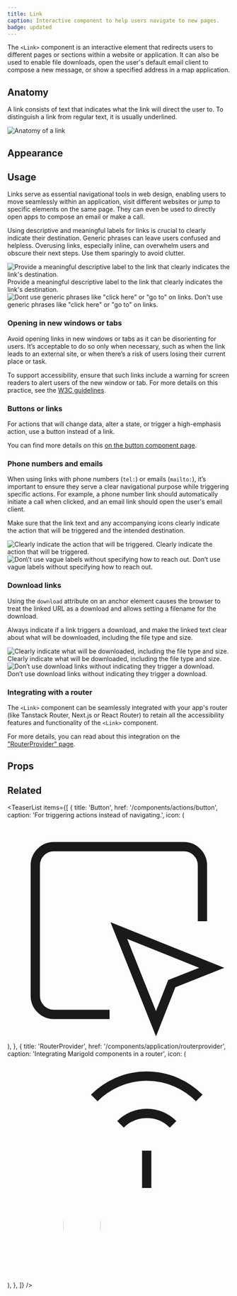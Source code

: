 ```yaml
---
title: Link
caption: Interactive component to help users navigate to new pages.
badge: updated
---
```


The `<Link>` component is an interactive element that redirects users to different pages or sections within a website or application. It can also be used to enable file downloads, open the user's default email client to compose a new message, or show a specified address in a map application.

## Anatomy

A link consists of text that indicates what the link will direct the user to. To distinguish a link from regular text, it is usually underlined.

<Image
  src="/link/link-anatomy.jpg"
  alt="Anatomy of a link"
  width={800}
  height={550}
  className="mx-auto block"
/>

## Appearance

<AppearanceDemo component={title} />

<AppearanceTable component={title} />

## Usage

Links serve as essential navigational tools in web design, enabling users to move seamlessly within an application, visit different websites or jump to specific elements on the same page. They can even be used to directly open apps to compose an email or make a call.

Using descriptive and meaningful labels for links is crucial to clearly indicate their destination. Generic phrases can leave users confused and helpless. Overusing links, especially inline, can overwhelm users and obscure their next steps. Use them sparingly to avoid clutter.

<GuidelineTiles>
  <Do>
    <Do.Figure>
      <Image
        width={700}
        height={700}
        unoptimized
        src="/link/link-label-do.jpg"
        alt="Provide a meaningful descriptive label to the link that clearly indicates the link's destination."
      />
    </Do.Figure>
    <Do.Description>
      Provide a meaningful descriptive label to the link that clearly indicates
      the link's destination.
    </Do.Description>
  </Do>
  <Dont>
    <Dont.Figure>
      <Image
        width={700}
        height={700}
        unoptimized
        src="/link/link-label-dont.jpg"
        alt='Dont use generic phrases like "click here" or "go to" on links.'
      />
    </Dont.Figure>
    <Dont.Description>
      Don't use generic phrases like "click here" or "go to" on links.
    </Dont.Description>
  </Dont>
</GuidelineTiles>

### Opening in new windows or tabs

Avoid opening links in new windows or tabs as it can be disorienting for users. It’s acceptable to do so only when necessary, such as when the link leads to an external site, or when there’s a risk of users losing their current place or task.

To support accessibility, ensure that such links include a warning for screen readers to alert users of the new window or tab. For more details on this practice, see the [W3C guidelines](https://www.w3.org/TR/WCAG20-TECHS/G200.html).

### Buttons or links

For actions that will change data, alter a state, or trigger a high-emphasis action, use a button instead of a link.

You can find more details on this [on the button component page](/components/actions/button#button-or-link).

### Phone numbers and emails

When using links with phone numbers (`tel:`) or emails (`mailto:`), it’s important to ensure they serve a clear navigational purpose while triggering specific actions. For example, a phone number link should automatically initiate a call when clicked, and an email link should open the user's email client.

Make sure that the link text and any accompanying icons clearly indicate the action that will be triggered and the intended destination.

<GuidelineTiles>
  <Do>
    <Do.Figure>
      <Image
        width={700}
        height={700}
        unoptimized
        src="/link/link-contact-do.jpg"
        alt="Clearly indicate the action that will be triggered."
      />
    </Do.Figure>
    <Do.Description>
      Clearly indicate the action that will be triggered.
    </Do.Description>
  </Do>
  <Dont>
    <Dont.Figure>
      <Image
        width={700}
        height={700}
        unoptimized
        src="/link/link-contact-dont.jpg"
        alt="Don\’t use vague labels without specifying how to reach out."
      />
    </Dont.Figure>
    <Dont.Description>
      Don’t use vague labels without specifying how to reach out.
    </Dont.Description>
  </Dont>
</GuidelineTiles>

### Download links

Using the `download` attribute on an anchor element causes the browser to treat the linked URL as a download and allows setting a filename for the download.

Always indicate if a link triggers a download, and make the linked text clear about what will be downloaded, including the file type and size.

<ComponentDemo file="./link-download.demo.tsx" />

<GuidelineTiles>
  <Do>
    <Do.Figure>
      <Image
        width={700}
        height={700}
        unoptimized
        src="/link/link-download-do.jpg"
        alt="Clearly indicate what will be downloaded, including the file type and size."
      />
    </Do.Figure>
    <Do.Description>
      Clearly indicate what will be downloaded, including the file type and
      size.
    </Do.Description>
  </Do>
  <Dont>
    <Dont.Figure>
      <Image
        width={700}
        height={700}
        unoptimized
        src="/link/link-download-dont.jpg"
        alt="Don’t use download links without indicating they trigger a download."
      />
    </Dont.Figure>
    <Dont.Description>
      Don’t use download links without indicating they trigger a download.
    </Dont.Description>
  </Dont>
</GuidelineTiles>

### Integrating with a router

The `<Link>` component can be seamlessly integrated with your app's router (like Tanstack Router, Next.js or React Router) to retain all the accessibility features and functionality of the `<Link>` component.

For more details, you can read about this integration on the ["RouterProvider" page](/components/application/routerprovider).

## Props

<StorybookHintMessage component={title} />

<PropsTable component={title} />

## Related

<TeaserList
  items={[
    {
      title: 'Button',
      href: '/components/actions/button',
      caption: 'For triggering actions instead of navigating.',
      icon: (
        <svg
          xmlns="http://www.w3.org/2000/svg"
          width={24}
          height={24}
          viewBox="0 0 24 24"
          fill="none"
          stroke="currentColor"
          strokeWidth={2}
          strokeLinecap="round"
          strokeLinejoin="round"
          className="size-6"
        >
          <path d="M21 11V5a2 2 0 00-2-2H5a2 2 0 00-2 2v14a2 2 0 002 2h6" />
          <path d="M12 12l4 10 1.7-4.3L22 16z" />
        </svg>
      ),
    },
    {
      title: 'RouterProvider',
      href: '/components/application/routerprovider',
      caption: 'Integrating Marigold components in a router',
      icon: (
        <svg
          xmlns="http://www.w3.org/2000/svg"
          width={24}
          height={24}
          viewBox="0 0 24 24"
          fill="none"
          stroke="currentColor"
          strokeWidth={2}
          strokeLinecap="round"
          strokeLinejoin="round"
          className="size-6"
        >
          <rect width={20} height={8} x={2} y={14} rx={2} />
          <path d="M6.01 18H6M10.01 18H10M15 10v4M17.84 7.17a4 4 0 00-5.66 0M20.66 4.34a8 8 0 00-11.31 0" />
        </svg>
      ),
    },
  ]}
/>
